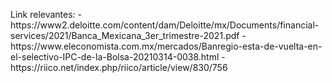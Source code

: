 Link relevantes:
 - https://www2.deloitte.com/content/dam/Deloitte/mx/Documents/financial-services/2021/Banca_Mexicana_3er_trimestre-2021.pdf
 - https://www.eleconomista.com.mx/mercados/Banregio-esta-de-vuelta-en-el-selectivo-IPC-de-la-Bolsa-20210314-0038.html
 - https://riico.net/index.php/riico/article/view/830/756
